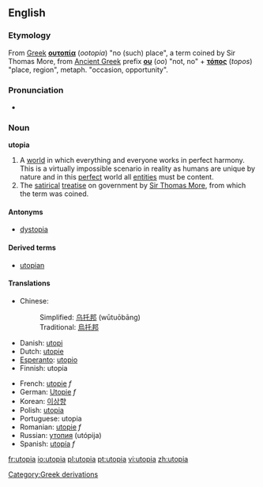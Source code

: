 ==English==
===Etymology===
From [[Greek]] '''[[ουτοπία]]''' (''ootopia'') "no (such) place", a term coined by Sir Thomas More, from [[Ancient Greek]] prefix '''[[ου]]''' (''oo'') "not, no" + '''[[τόπος]]''' (''topos'') "place, region", metaph. "occasion, opportunity".

===Pronunciation===
*{{IPA|/juˈtopiə/}}

===Noun===
'''utopia'''
# A [[world]] in which everything and everyone works in perfect harmony. This is a virtually impossible scenario in reality as humans are unique by nature and in this [[perfect]] world all [[entities]] must be content. 
# The [[satirical]] [[treatise]] on government by [[w:Thomas More|Sir Thomas More]], from which the term was coined.

====Antonyms====
*[[dystopia]]

====Derived terms====
*[[utopian]]

==== Translations ====
{{top}}
*Chinese:
*:Simplified: [[乌托邦]] (wūtuōbāng)
*:Traditional: [[烏托邦]]
*Danish: [[utopi]]
*Dutch: [[utopie]]
*[[Esperanto]]: [[utopio]]
*Finnish: utopia
{{mid}}
*French: [[utopie]] ''f''
*German: [[Utopie]] ''f''
*Korean: [[이상향]]
*Polish: [[utopia]] {{f}}
*Portuguese: utopia
*Romanian: [[utopie]] ''f''
*Russian: [[утопия]] (utópija) {{f}}
*Spanish: [[utopía]] ''f''
{{bottom}}

[[Category:Greek derivations]]

[[fr:utopia]]
[[io:utopia]]
[[pl:utopia]]
[[pt:utopia]]
[[vi:utopia]]
[[zh:utopia]]